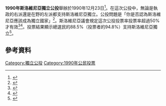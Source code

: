 '''1990年斯洛維尼亞獨立公投'''舉辦於1990年12月23日<ref name="STA">{{cite web |url=http://www.sta.si/vest.php?s=s&id=1708749 |title=Z drevišnjo proslavo v Cankarjevem domu bomo obeležili obletnico plebiscita |language=sl |trans_title=With the celebration in the Cankar Hall this evening we will commemorate the anniversary of the plebiscite |publisher=Slovenian Press Agency |date=2011-11-23 |accessdate=2015-12-24 |archive-date=2014-08-08 |archive-url=https://web.archive.org/web/20140808071038/http://www.sta.si/vest.php?s=s&id=1708749 |dead-url=no }}</ref>。在這次公投中，無論是執政的右派還是在野的左派都支持斯洛維尼亞獨立。公投問題是「你是否認為斯洛維尼亞應該成為獨立國家」<ref name="Felicijan">{{cite conference |url=http://www.pokarh-mb.si/fileadmin/www.pokarh-mb.si/pdf_datoteke/Radenci2007/Felicijan.pdf |title=Prevzem arhivskega gradiva plebiscitnega referenduma o samostojnosti Republike Slovenije |language=sl, en |trans_title=Acquisition of Plebiscite on the Sovereignty and Independence of the Republic of Slovenia Archives |first=Suzana |last=Felicijan Bratož |conference=6. zbornik referatov dopolnilnega izobraževanja s področja arhivistike, dokumentalistike in informatike v Radencih od 28. do 30. marca 2007 |conferenceurl=http://www.pokarh-mb.si/index.php?id=126 |pages=453–458 |year=2007 |publisher=Regional Archives Maribor |deadurl=yes |archiveurl=https://web.archive.org/web/20121113023555/http://www.pokarh-mb.si/fileadmin/www.pokarh-mb.si/pdf_datoteke/Radenci2007/Felicijan.pdf |archivedate=2012-11-13 |access-date=2015-12-24 }}</ref>。斯洛維尼亞議會規定這次公投投票率投票率超過50%才有效<ref>{{cite journal |url=http://www.uradni-list.si/dl/vip_akti/1990-02-2102.pdf |year= |title=Zakon o plebiscitu o samostojnosti in neodvisnosti Republike Slovenije |language=sl |trans_title=Plebiscite on the Sovereignty and Independence of the Republic of Slovenia Act |journal=Uradni list |volume=XLVII |issue=44 |pages=2033–2034 |publisher= |ISSN=0350-4964 |date=1990-12-06 |access-date=2015-12-24 |archive-date=2020-08-30 |archive-url=https://web.archive.org/web/20200830210744/https://www.uradni-list.si/dl/vip_akti/1990-02-2102.pdf |dead-url=no }}{{cite news |url=http://www.reporter.si/node/692 |title=Intervju: Rosvita Pesek |language=sl |trans_title=Interview: Rosvita Pesek |date=2008-12-26 |newspaper=Reporter |deadurl=yes |archiveurl=https://web.archive.org/web/20120606033211/http://www.reporter.si/node/692 |archivedate=2012-06-06 |accessdate=2015-12-24 }}</ref><ref name="Delo">{{cite web |url=http://www.delo.si/novice/politika/plebiscit-o-samostojnosti-cas-najvecje-politicne-enotnosti.html |title=Plebiscit o samostojnosti - čas največje politične enotnosti |language=sl |trans_title=Independence Referendum - the Time of the Largest Political Unity |publisher=Delo.si |date=2011-11-23 |issn=1854-6544 |accessdate=2015-12-24 |archive-date=2020-08-30 |archive-url=https://web.archive.org/web/20200830223738/https://www.delo.si/novice/politika/plebiscit-o-samostojnosti-cas-najvecje-politicne-enotnosti.html |dead-url=no }}</ref>。投票結果顯示總選民的88.5%（投票者的94.8%）支持斯洛維尼亞獨立<ref name="Juberias">{{cite book |url=http://crnvo.me/docs/biblio_eng/p10.pdf |title=Legal Aspects for Referendum in Montenegro in the Context of International Law and Practice |date=November 2005 |chapter=Some legal (and political) considerations about the legal framework for referendum in Montenegro, in the light of European experiences and standards |last=Flores Juberías |first=Carlos |page=74 |publisher=Foundation Open Society Institute, Representative Office Montenegro |deadurl=yes |archiveurl=https://web.archive.org/web/20120426081759/http://crnvo.me/docs/biblio_eng/p10.pdf |archivedate=2012-04-26 |access-date=2015-12-24 }}</ref>。

{{Referendum
| yes            = 1,289,369
| yespct         = 95.71
| no             = 57,800
| nopct          = 4.29
| valid          = 1,347,169
| validpct       = 98.93
| invalid        = 14,569
| invalidpct     = 1.07
| total          = 1,361,738
| turnoutpct     = 90.83
| electorate     = 1,499,294
| source         = Archives of Slovenia<ref name="Katalog20">{{cite book |url=http://arhiv.mm.gov.si/vlada/20/pdf/KATALOG-20_obletnica_plebiscita.pdf |title=Razstava Arhiva Republike Slovenije ob 20. obletnici plebiscita za samostojno in neodvisno Republiko Slovenijo |chapter=Po plebiscitu / After the Plebiscite |language=sl |trans-title=An Exhibition of the Archives of the Republic of Slovenia on the Occasion of the 20th Anniversary of the Plebiscite for the Sovereign and Independent Slovenia |page=47 |publisher=Archives of the Republic of Slovenia |year=2010 |author1=Alenka Starman |author2=Jernej Križnar |isbn=978-961-6638-14-2 |access-date=2020-10-04 |archive-date=2020-12-26 |archive-url=https://web.archive.org/web/20201226183127/http://arhiv.mm.gov.si/vlada/20/pdf/KATALOG-20_obletnica_plebiscita.pdf |dead-url=no }}</ref>
}}

==參考資料==
{{reflist}}

{{斯洛文尼亞選舉}}
{{南斯拉夫內獨立公投}}

[[Category:獨立公投|Category:獨立公投]]
[[Category:1990年公民投票|Category:1990年公民投票]]